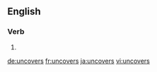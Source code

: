 ==English==

===Verb===
{{head|en|verb form}}

# {{en-third-person singular of|uncover}}

[[de:uncovers]]
[[fr:uncovers]]
[[ja:uncovers]]
[[vi:uncovers]]